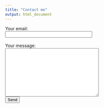 ```yaml
---
title: "Contact me"
output: html_document
---
```

<!-- modify this form HTML and place wherever you want your form -->
<form action="https://formspree.io/f/mayvboap"
  method="POST">
  <label>
    Your email:<br>
    <input type="email" name="email" size="32">
  </label><br><br>
  <label>
    Your message:<br>
    <textarea name="message" cols="35" rows="10"></textarea>
  </label><br>
  <!-- your other form fields go here -->
  <button type="submit">Send</button>
</form>